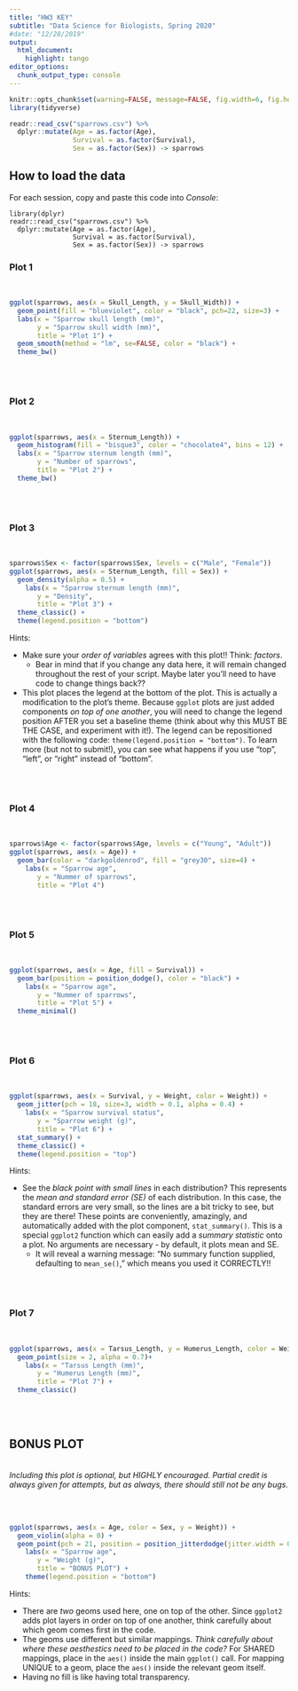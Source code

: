 ```yaml
---
title: "HW3 KEY"
subtitle: "Data Science for Biologists, Spring 2020"
#date: "12/28/2019"
output: 
  html_document:
    highlight: tango
editor_options: 
  chunk_output_type: console
---
```


```r
knitr::opts_chunk$set(warning=FALSE, message=FALSE, fig.width=6, fig.height=4)
library(tidyverse)

readr::read_csv("sparrows.csv") %>%
  dplyr::mutate(Age = as.factor(Age), 
                Survival = as.factor(Survival), 
                Sex = as.factor(Sex)) -> sparrows
```


## How to load the data

For each session, copy and paste this code into *Console*:
```
library(dplyr)
readr::read_csv("sparrows.csv") %>% 
  dplyr::mutate(Age = as.factor(Age), 
                Survival = as.factor(Survival), 
                Sex = as.factor(Sex)) -> sparrows
```

### Plot 1
<br>
```r
ggplot(sparrows, aes(x = Skull_Length, y = Skull_Width)) + 
  geom_point(fill = "blueviolet", color = "black", pch=22, size=3) + 
  labs(x = "Sparrow skull length (mm)",
       y = "Sparrow skull width (mm)", 
       title = "Plot 1") + 
  geom_smooth(method = "lm", se=FALSE, color = "black") + 
  theme_bw()
```

<br><br>


### Plot 2
<br>
```r
ggplot(sparrows, aes(x = Sternum_Length)) + 
  geom_histogram(fill = "bisque3", color = "chocolate4", bins = 12) + 
  labs(x = "Sparrow sternum length (mm)",
       y = "Number of sparrows", 
       title = "Plot 2") + 
  theme_bw()
```


<br><br>

### Plot 3
<br>
```r
sparrows$Sex <- factor(sparrows$Sex, levels = c("Male", "Female"))
ggplot(sparrows, aes(x = Sternum_Length, fill = Sex)) + 
  geom_density(alpha = 0.5) +
    labs(x = "Sparrow sternum length (mm)",
       y = "Density", 
       title = "Plot 3") + 
  theme_classic() +
  theme(legend.position = "bottom")
```

Hints: 

+ Make sure your *order of variables* agrees with this plot!! Think: *factors*. 
  + Bear in mind that if you change any data here, it will remain changed throughout the rest of your script. Maybe later you'll need to have code to change things back??
+ This plot places the legend at the bottom of the plot. This is actually a modification to the plot's theme. Because `ggplot` plots are just added components *on top of one another*, you will need to change the legend position AFTER you set a baseline theme (think about why this MUST BE THE CASE, and experiment with it!). The legend can be repositioned with the following code:
`theme(legend.position = "bottom")`. To learn more (but not to submit!), you can see what happens if you use "top", "left", or "right" instead of "bottom".

<br><br>


### Plot 4
<br>
```r
sparrows$Age <- factor(sparrows$Age, levels = c("Young", "Adult"))
ggplot(sparrows, aes(x = Age)) + 
  geom_bar(color = "darkgoldenrod", fill = "grey30", size=4) +
    labs(x = "Sparrow age",
       y = "Nummer of sparrows", 
       title = "Plot 4") 
```

<br><br>

### Plot 5
<br>
```r
ggplot(sparrows, aes(x = Age, fill = Survival)) + 
  geom_bar(position = position_dodge(), color = "black") +
    labs(x = "Sparrow age",
       y = "Nummer of sparrows", 
       title = "Plot 5") + 
  theme_minimal()
```

<br><br>

### Plot 6
<br>
```r
ggplot(sparrows, aes(x = Survival, y = Weight, color = Weight)) + 
  geom_jitter(pch = 18, size=3, width = 0.1, alpha = 0.4) +
    labs(x = "Sparrow survival status",
       y = "Sparrow weight (g)", 
       title = "Plot 6") + 
  stat_summary() +
  theme_classic() + 
  theme(legend.position = "top")
```

Hints:

+ See the *black point with small lines* in each distribution? This represents the *mean and standard error (SE)* of each distribution. In this case, the standard errors are very small, so the lines are a bit tricky to see, but they are there! These points are conveniently, amazingly, and automatically added with the plot component, `stat_summary()`. This is a special `ggplot2` function which can easily add a *summary statistic* onto a plot. No arguments are necessary - by default, it plots mean and SE.
  + It will reveal a warning message: "No summary function supplied, defaulting to `mean_se()`," which means you used it CORRECTLY!!

<br><br>

### Plot 7
<br>
```r
ggplot(sparrows, aes(x = Tarsus_Length, y = Humerus_Length, color = Weight, shape = Survival)) + 
  geom_point(size = 2, alpha = 0.7)+
    labs(x = "Tarsus Length (mm)",
       y = "Humerus Length (mm)",
       title = "Plot 7") +
  theme_classic()
```

<br><br>

## BONUS PLOT
<br> 
*Including this plot is optional, but HIGHLY encouraged. Partial credit is always given for attempts, but as always, there should still not be any bugs.*

<br><br>

```r
ggplot(sparrows, aes(x = Age, color = Sex, y = Weight)) + 
  geom_violin(alpha = 0) +
  geom_point(pch = 21, position = position_jitterdodge(jitter.width = 0.3), color = "black", aes(fill = Sex)) +
    labs(x = "Sparrow age",
       y = "Weight (g)",
       title = "BONUS PLOT") +
    theme(legend.position = "bottom")
```

Hints:

+ There are *two* geoms used here, one on top of the other. Since `ggplot2` adds plot layers in order on top of one another, think carefully about which geom comes first in the code.
+ The geoms use different but similar mappings. *Think carefully about where these aesthestics need to be placed in the code?* For SHARED mappings, place in the `aes()` inside the main `ggplot()` call. For mapping UNIQUE to a geom, place the `aes()` inside the relevant geom itself.
+ Having no fill is like having total transparency.
